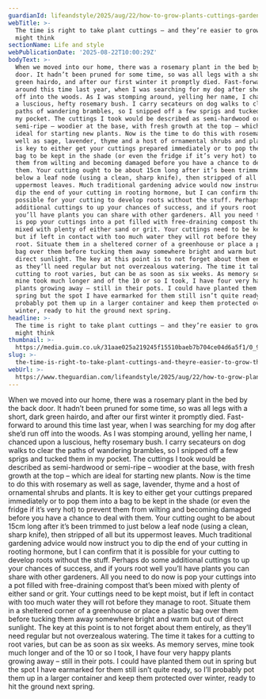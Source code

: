 ```yaml
---
guardianId: lifeandstyle/2025/aug/22/how-to-grow-plants-cuttings-gardening-tips-advice
webTitle: >-
  The time is right to take plant cuttings – and they’re easier to grow than you
  might think
sectionName: Life and style
webPublicationDate: '2025-08-22T10:00:29Z'
bodyText: >-
  When we moved into our home, there was a rosemary plant in the bed by the back
  door. It hadn’t been pruned for some time, so was all legs with a short, dark
  green hairdo, and after our first winter it promptly died. Fast-forward to
  around this time last year, when I was searching for my dog after she’d run
  off into the woods. As I was stomping around, yelling her name, I chanced upon
  a luscious, hefty rosemary bush. I carry secateurs on dog walks to clear the
  paths of wandering brambles, so I snipped off a few sprigs and tucked them in
  my pocket. The cuttings I took would be described as semi-hardwood or
  semi-ripe – woodier at the base, with fresh growth at the top – which are
  ideal for starting new plants. Now is the time to do this with rosemary as
  well as sage, lavender, thyme and a host of ornamental shrubs and plants. It
  is key to either get your cuttings prepared immediately or to pop them into a
  bag to be kept in the shade (or even the fridge if it’s very hot) to prevent
  them from wilting and becoming damaged before you have a chance to deal with
  them. Your cutting ought to be about 15cm long after it’s been trimmed to just
  below a leaf node (using a clean, sharp knife), then stripped of all but its
  uppermost leaves. Much traditional gardening advice would now instruct you to
  dip the end of your cutting in rooting hormone, but I can confirm that it is
  possible for your cutting to develop roots without the stuff. Perhaps do some
  additional cuttings to up your chances of success, and if yours root well
  you’ll have plants you can share with other gardeners. All you need to do now
  is pop your cuttings into a pot filled with free-draining compost that’s been
  mixed with plenty of either sand or grit. Your cuttings need to be kept moist,
  but if left in contact with too much water they will rot before they manage to
  root. Situate them in a sheltered corner of a greenhouse or place a plastic
  bag over them before tucking them away somewhere bright and warm but out of
  direct sunlight. The key at this point is to not forget about them entirely,
  as they’ll need regular but not overzealous watering. The time it takes for a
  cutting to root varies, but can be as soon as six weeks. As memory serves,
  mine took much longer and of the 10 or so I took, I have four very happy
  plants growing away – still in their pots. I could have planted them out in
  spring but the spot I have earmarked for them still isn’t quite ready, so I’ll
  probably pot them up in a larger container and keep them protected over
  winter, ready to hit the ground next spring.
headline: >-
  The time is right to take plant cuttings – and they’re easier to grow than you
  might think
thumbnail: >-
  https://media.guim.co.uk/31aae025a219245f15510baeb7b704ce04d6a5f1/0_950_3287_2628/500.jpg
slug: >-
  the-time-is-right-to-take-plant-cuttings-and-theyre-easier-to-grow-than-you-might-think
webUrl: >-
  https://www.theguardian.com/lifeandstyle/2025/aug/22/how-to-grow-plants-cuttings-gardening-tips-advice
---
```

When we moved into our home, there was a rosemary plant in the bed by the back door. It hadn’t been pruned for some time, so was all legs with a short, dark green hairdo, and after our first winter it promptly died. Fast-forward to around this time last year, when I was searching for my dog after she’d run off into the woods. As I was stomping around, yelling her name, I chanced upon a luscious, hefty rosemary bush. I carry secateurs on dog walks to clear the paths of wandering brambles, so I snipped off a few sprigs and tucked them in my pocket. The cuttings I took would be described as semi-hardwood or semi-ripe – woodier at the base, with fresh growth at the top – which are ideal for starting new plants. Now is the time to do this with rosemary as well as sage, lavender, thyme and a host of ornamental shrubs and plants. It is key to either get your cuttings prepared immediately or to pop them into a bag to be kept in the shade (or even the fridge if it’s very hot) to prevent them from wilting and becoming damaged before you have a chance to deal with them. Your cutting ought to be about 15cm long after it’s been trimmed to just below a leaf node (using a clean, sharp knife), then stripped of all but its uppermost leaves. Much traditional gardening advice would now instruct you to dip the end of your cutting in rooting hormone, but I can confirm that it is possible for your cutting to develop roots without the stuff. Perhaps do some additional cuttings to up your chances of success, and if yours root well you’ll have plants you can share with other gardeners. All you need to do now is pop your cuttings into a pot filled with free-draining compost that’s been mixed with plenty of either sand or grit. Your cuttings need to be kept moist, but if left in contact with too much water they will rot before they manage to root. Situate them in a sheltered corner of a greenhouse or place a plastic bag over them before tucking them away somewhere bright and warm but out of direct sunlight. The key at this point is to not forget about them entirely, as they’ll need regular but not overzealous watering. The time it takes for a cutting to root varies, but can be as soon as six weeks. As memory serves, mine took much longer and of the 10 or so I took, I have four very happy plants growing away – still in their pots. I could have planted them out in spring but the spot I have earmarked for them still isn’t quite ready, so I’ll probably pot them up in a larger container and keep them protected over winter, ready to hit the ground next spring.
